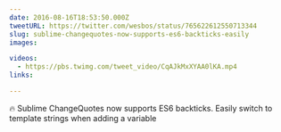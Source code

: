 ```yaml
---
date: 2016-08-16T18:53:50.000Z
tweetURL: https://twitter.com/wesbos/status/765622612550713344
slug: sublime-changequotes-now-supports-es6-backticks-easily
images:

videos:
  - https://pbs.twimg.com/tweet_video/CqAJkMxXYAA0lKA.mp4
links:

---
```

🔥 Sublime ChangeQuotes now supports ES6 backticks. Easily switch to template strings when adding a variable
